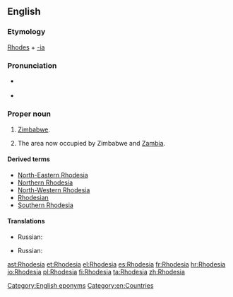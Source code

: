 ==English==
{{wikipedia|Rhodesia (disambiguation)|Rhodesia}}

===Etymology===
[[w:Cecil Rhodes|Rhodes]] + [[-ia]]

===Pronunciation=== 
* {{a|UK}} {{IPA|/rəʊˈdiːʃə/|lang=en}} 
* {{a|US}} {{IPA|/roʊˈdiːʒə/|lang=en}}

===Proper noun===
{{en-proper noun}}

# {{historical}} [[Zimbabwe]]. {{defdate|used from 1964 to 1979}}
# {{historical}} The area now occupied by Zimbabwe and [[Zambia]]. {{defdate|used from 1895 to 1964}}

====Derived terms====
*[[North-Eastern Rhodesia]]
*[[Northern Rhodesia]]
*[[North-Western Rhodesia]]
*[[Rhodesian]]
*[[Southern Rhodesia]]

====Translations====
{{trans-top|historical name of Zimbabwe}}
{{trans-mid}}
* Russian: {{t|ru|Родезия|f|tr=Rodɛ́zija|sc=Cyrl}}
{{trans-bottom}}

{{trans-top|the area now occupied by Zimbabwe and Zambia}}
{{trans-mid}}
* Russian: {{t|ru|Родезия|f|tr=Rodɛ́zija|sc=Cyrl}}
{{trans-bottom}}

[[Category:English eponyms]]
[[Category:en:Countries]]

[[ast:Rhodesia]]
[[et:Rhodesia]]
[[el:Rhodesia]]
[[es:Rhodesia]]
[[fr:Rhodesia]]
[[hr:Rhodesia]]
[[io:Rhodesia]]
[[pl:Rhodesia]]
[[fi:Rhodesia]]
[[ta:Rhodesia]]
[[zh:Rhodesia]]